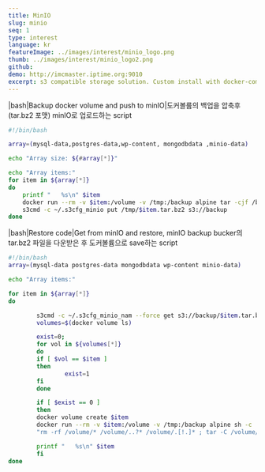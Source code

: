 ```yaml
---
title: MinIO
slug: minio
seq: 1
type: interest
language: kr
featureImage: ../images/interest/minio_logo.png
thumb: ../images/interest/minio_logo2.png
github:
demo: http://imcmaster.iptime.org:9010
excerpt: s3 compatible storage solution. Custom install with docker-compose
---
```


|bash|Backup docker volume and push to minIO|도커볼륨의 백업을 압축후(tar.bz2 포맷) minIO로
업로드하는 script

```bash
#!/bin/bash

array=(mysql-data,postgres-data,wp-content, mongodbdata ,minio-data)

echo "Array size: ${#array[*]}"

echo "Array items:"
for item in ${array[*]}
do
    printf "   %s\n" $item
    docker run --rm -v $item:/volume -v /tmp:/backup alpine tar -cjf /backup/$item.tar.bz2 -C /volume ./
    s3cmd -c ~/.s3cfg_minio put /tmp/$item.tar.bz2 s3://backup
done
```

|bash|Restore code|Get from minIO and restore, minIO backup bucker의 tar.bz2 파일을 다운받은 후
도커볼륨으로 save하는 script

```bash
#!/bin/bash
array=(mysql-data postgres-data mongodbdata wp-content minio-data)

echo "Array items:"

for item in ${array[*]}
do

        s3cmd -c ~/.s3cfg_minio_nam --force get s3://backup/$item.tar.bz2 /tmp/
        volumes=$(docker volume ls)

        exist=0;
        for vol in ${volumes[*]}
        do
        if [ $vol == $item ]
        then
                exist=1
        fi
        done

        if [ $exist == 0 ]
        then
        docker volume create $item
        docker run --rm -v $item:/volume -v /tmp:/backup alpine sh -c
        "rm -rf /volume/* /volume/..?* /volume/.[!.]* ; tar -C /volume/ -xjf /backup/$item.tar.bz2"

        printf "   %s\n" $item
        fi
done
```
